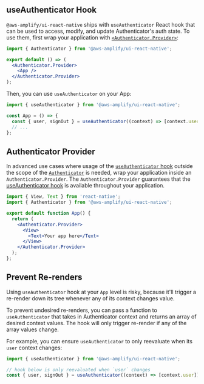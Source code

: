 
## useAuthenticator Hook

`@aws-amplify/ui-react-native` ships with `useAuthenticator` React hook that can be used to access, modify, and update Authenticator's auth state. To use them, first wrap your application with [`<Authenticator.Provider>`](#authenticator-provider):

```jsx
import { Authenticator } from '@aws-amplify/ui-react-native';

export default () => (
  <Authenticator.Provider>
    <App />
  </Authenticator.Provider>
);
```

Then, you can use `useAuthenticator` on your App:

```jsx
import { useAuthenticator } from '@aws-amplify/ui-react-native';

const App = () => {
  const { user, signOut } = useAuthenticator((context) => [context.user]);
  // ...
};
```

## Authenticator Provider

In advanced use cases where usage of the [`useAuthenticator` hook](headless#useauthenticator-hook) outside the scope of the [`Authenticator`](../authenticator) is needed, wrap your application inside an `Authenticator.Provider`. The `Authenticator.Provider` guarantees that the [useAuthenticator hook](headless#useauthenticator-hook) is available throughout your application.

```jsx
import { View, Text } from 'react-native';
import { Authenticator } from '@aws-amplify/ui-react-native';

export default function App() {
  return (
    <Authenticator.Provider>
      <View>
        <Text>Your app here</Text>
      </View>
    </Authenticator.Provider>
  );
};
```

## Prevent Re-renders

Using `useAuthenticator` hook at your `App` level is risky, because it'll trigger a re-render down its tree whenever any of its context changes value.

To prevent undesired re-renders, you can pass a function to `useAuthenticator` that takes in Authenticator context and returns an array of desired context values. The hook will only trigger re-render if any of the array values change.

For example, you can ensure `useAuthenticator` to only reevaluate when its `user` context changes:

```jsx
import { useAuthenticator } from '@aws-amplify/ui-react-native';

// hook below is only reevaluated when `user` changes
const { user, signOut } = useAuthenticator((context) => [context.user]);
```

